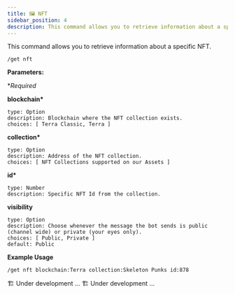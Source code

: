 ```yaml
---
title: 🖼️ NFT
sidebar_position: 4
description: This command allows you to retrieve information about a specific NFT.
---
```


<!-- Imports -->


<!-- Documentation -->

This command allows you to retrieve information about a specific NFT.

<Tabs groupId="platforms">
<TabItem value="discord" label="Discord" default>

```
/get nft
```

<p>
  <strong>Parameters:</strong>
</p>

\*_Required_

**blockchain\***

    type: Option
    description: Blockchain where the NFT collection exists.
    choices: [ Terra Classic, Terra ]

**collection\***

    type: Option
    description: Address of the NFT collection.
    choices: [ NFT Collections supported on our Assets ]

**id\***

    type: Number
    description: Specific NFT Id from the collection.

**visibility**

    type: Option
    description: Choose whenever the message the bot sends is public (channel wide) or private (your eyes only).
    choices: [ Public, Private ]
    default: Public

**Example Usage**

```
/get nft blockchain:Terra collection:Skeleton Punks id:878
```

</TabItem>

<TabItem value="telegram" label="Telegram">
  🏗️ Under development ...
</TabItem>

<TabItem value="Twitter" label="Twitter">
  🏗️ Under development ...
</TabItem>
</Tabs>
